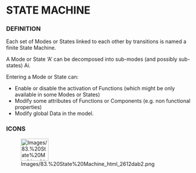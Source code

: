             
= STATE MACHINE =
 
=== DEFINITION ===
 
Each set of Modes or States linked to each other by transitions is named a finite State Machine.

 
A Mode or State &lsquo;A&rsquo; can be decomposed into sub-modes (and possibly sub-states) Ai.

 
Entering a Mode or State can:

 
* Enable or disable the activation of Functions (which might be only 	available in some Modes or States)
* Modify some attributes of Functions or Components (e.g. non 	functional properties)
* Modify global Data in the model.
 
=== ICONS ===
 
[[Image:Images/83.%20State%20Machine_html_2612dab2.png|75x60px]]

 
<br>

   